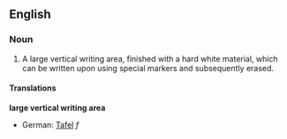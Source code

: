 ==English==

===Noun===
{{en-noun-reg}}

# A large vertical writing area, finished with a hard white material, which can be written upon using special markers and subsequently erased.

====Translations====
'''large vertical writing area'''
{{top}}
*German: [[Tafel]] ''f''
{{mid}}
{{bottom}}